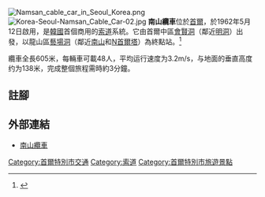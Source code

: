 {{Refimprove |time=2009-11-08T18:41:17+00:00 }}
[[File:Namsan_cable_car_in_Seoul_Korea.png|thumb]]
[[File:Korea-Seoul-Namsan_Cable_Car-02.jpg|thumb]]
'''南山纜車'''位於[[首爾|首爾]]，於1962年5月12日啟用，是[[韓國|韓國]]首個商用的[[索道|索道]]系統。它由首爾中區[[會賢洞|會賢洞]]（鄰近[[明洞|明洞]]）出發，以龍山區[[藝場洞|藝場洞]]（鄰近[[南山_(首爾)|南山]]和[[N首爾塔|N首爾塔]]）為終點站。<ref>{{Cite web |url=http://www.cablecar.co.kr/ |title=南山纜車簡介 |access-date=2009-11-08 |archive-date=2020-12-02 |archive-url=https://web.archive.org/web/20201202214253/http://cablecar.co.kr/ |dead-url=no }}</ref>

纜車全長605米，每輛車可載48人，平均运行速度为3.2m/s，与地面的垂直高度约为138米，完成整個旅程需時約3分鐘。

== 註腳 ==
<references/>


== 外部連結 ==
* [http://www.cablecar.co.kr/ 南山纜車] {{Wayback|url=http://www.cablecar.co.kr/ |date=20201202214253 }}
{{朝鲜小作品}}

[[Category:首爾特別市交通|Category:首爾特別市交通]]
[[Category:索道|Category:索道]]
[[Category:首爾特別市旅遊景點|Category:首爾特別市旅遊景點]]